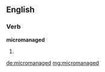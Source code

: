 ==English==

===Verb===
'''micromanaged'''

# {{past of|micromanage}}

[[de:micromanaged]]
[[mg:micromanaged]]